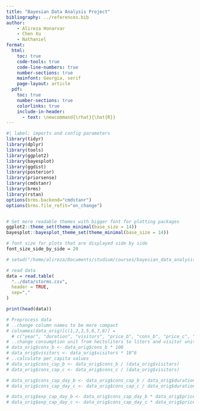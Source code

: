 ```yaml
---
title: "Bayesian Data Analysis Project"
bibliography: ../references.bib
author:
    - Alireza Honarvar
    - Chen Xu
    - Nathaniel
format:
  html:
    toc: true
    code-tools: true
    code-line-numbers: true
    number-sections: true
    mainfont: Georgia, serif
    page-layout: article
  pdf:
    toc: true
    number-sections: true
    colorlinks: true
    include-in-header:
      - text: \newcommand{\rhat}{\hat{R}}
---
```


```r
#| label: imports and config parameters 
library(tidyr)
library(dplyr)
library(tools)
library(ggplot2)
library(bayesplot)
library(ggdist)
library(posterior)
library(priorsense)
library(cmdstanr)
library(brms)
library(rstan)
options(brms.backend="cmdstanr")
options(brms.file_refit="on_change")


# Set more readable themes with bigger font for plotting packages
ggplot2::theme_set(theme_minimal(base_size = 14))
bayesplot::bayesplot_theme_set(theme_minimal(base_size = 14))

# font size for plots that are displayed side by side
font_size_side_by_side = 20

# setwd("/home/alireza/Documents/studium/courses/bayesian_data_analysis/project/report")

# read data
data = read.table(
  "../data/storms.csv",
  header = TRUE,
  sep=","
)

print(head(data))

# Preprocess data
# ..change column names to be more compact
# colnames(data_orig)[c(1,2,3,5,6,7,8)] = 
  # c("year", "duration", "visitors", "price_b", "cons_b", "price_c", "cons_c")
# ..change consumption unit from hectoliters to liters and visitor unit to people
# data_orig$cons_b <- data_orig$cons_b * 100
# data_orig$visitors <- data_orig$visitors * 10^6
# ..calculate per_capita values
# data_orig$cons_cap_b <- data_orig$cons_b / (data_orig$visitors)
# data_orig$cons_cap_c <- data_orig$cons_c / (data_orig$visitors)

# data_orig$cons_cap_day_b <- data_orig$cons_cap_b / data_orig$duration
# data_orig$cons_cap_day_c <- data_orig$cons_cap_c / data_orig$duration

# data_orig$exp_cap_day_b <- data_orig$cons_cap_day_b * data_orig$price_b 
# data_orig$exp_cap_day_c <- data_orig$cons_cap_day_c * data_orig$price_c 
```
